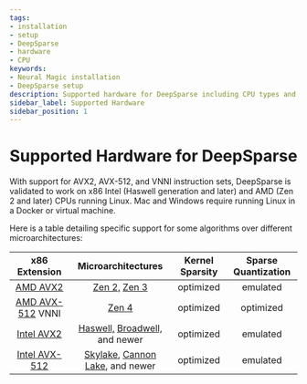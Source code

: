 ```yaml
---
tags:
- installation
- setup
- DeepSparse
- hardware
- CPU
keywords:
- Neural Magic installation
- DeepSparse setup
description: Supported hardware for DeepSparse including CPU types and instruction sets
sidebar_label: Supported Hardware
sidebar_position: 1
---
```


# Supported Hardware for DeepSparse

With support for AVX2, AVX-512, and VNNI instruction sets, DeepSparse is validated to work on x86 Intel (Haswell generation and later) and AMD (Zen 2 and later) CPUs running Linux.
Mac and Windows require running Linux in a Docker or virtual machine.

Here is a table detailing specific support for some algorithms over different microarchitectures:

| x86 Extension                                                                            | Microarchitectures                                                                                                                                                                                                                                                                                         | Kernel Sparsity | Sparse Quantization |
|:----------------------------------------------------------------------------------------:|:----------------------------------------------------------------------------------------------------------------------------------------------------------------------------------------------------------------------------------------------------------------------------------------------------------:|:---------------:|:-------------------:|
| [AMD AVX2](https://en.wikipedia.org/wiki/Advanced_Vector_Extensions#CPUs_with_AVX2)      | [Zen 2,](https://en.wikipedia.org/wiki/Zen_2) [Zen 3](https://en.wikipedia.org/wiki/Zen_3)                                                                                                                                                                                                                 |    optimized    |    emulated    |
| [AMD AVX-512](https://en.wikipedia.org/wiki/Advanced_Vector_Extensions#CPUs_with_AVX-512) VNNI     | [Zen 4](https://en.wikipedia.org/wiki/Zen_4)                                                                                                                                                                                                                                                      |    optimized    |    optimized    |
| [Intel AVX2](https://en.wikipedia.org/wiki/Advanced_Vector_Extensions#CPUs_with_AVX2)    | [Haswell,](https://en.wikipedia.org/wiki/Haswell_%28microarchitecture%29) [Broadwell,](https://en.wikipedia.org/wiki/Broadwell_%28microarchitecture%29) and newer                                                                                                                                                  |    optimized    |    emulated    |
| [Intel AVX-512](https://en.wikipedia.org/wiki/AVX-512#CPUs_with_AVX-512)                 | [Skylake](https://en.wikipedia.org/wiki/Skylake_%28microarchitecture%29), [Cannon Lake](https://en.wikipedia.org/wiki/Cannon_Lake_%28microarchitecture%29), and newer                                                                                                                                              |    optimized    |       emulated      |
